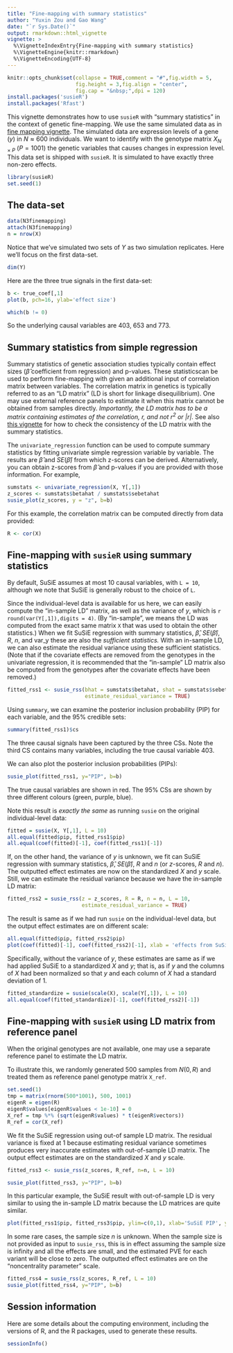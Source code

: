 ```yaml
---
title: "Fine-mapping with summary statistics"
author: "Yuxin Zou and Gao Wang"
date: "`r Sys.Date()`"
output: rmarkdown::html_vignette
vignette: >
  %\VignetteIndexEntry{Fine-mapping with summary statistics}
  %\VignetteEngine{knitr::rmarkdown}
  %\VignetteEncoding{UTF-8}
---
```


```r
knitr::opts_chunk$set(collapse = TRUE,comment = "#",fig.width = 5,
                      fig.height = 3,fig.align = "center",
                      fig.cap = "&nbsp;",dpi = 120)
install.packages('susieR')
install.packages('Rfast')
```

This vignette demonstrates how to use `susieR` with "summary
statistics" in the context of genetic fine-mapping.  We use the same
simulated data as in [fine mapping vignette](finemapping.html). The
simulated data are expression levels of a gene ($y$) in $N \approx 600$
individuals.  We want to identify with the genotype matrix $X_{N\times
P}$ ($P=1001$) the genetic variables that causes changes in expression
level. This data set is shipped with `susieR`. It is simulated to have
exactly three non-zero effects.

```r
library(susieR)
set.seed(1)
```

## The data-set

```r
data(N3finemapping)
attach(N3finemapping)
n = nrow(X)
```

Notice that we've simulated two sets of $Y$ as two simulation
replicates. Here we'll focus on the first data-set.

```r
dim(Y)
```

Here are the three true signals in the first data-set:

```r
b <- true_coef[,1]
plot(b, pch=16, ylab='effect size')
```

```r
which(b != 0)
```

So the underlying causal variables are 403, 653 and 773.

## Summary statistics from simple regression

Summary statistics of genetic association studies typically contain
effect sizes ($\hat{\beta}$ coefficient from regression) and p-values.
These statisticscan be used to perform fine-mapping with given an
additional input of correlation matrix between variables.  The
correlation matrix in genetics is typically referred to as an "LD
matrix" (LD is short for linkage disequilibrium). One may use external
reference panels to estimate it when this matrix cannot be obtained
from samples directly. *Importantly, the LD matrix has to be a matrix
containing estimates of the correlation, $r$, and not $r^2$ or $|r|$.*
See also [this vignette](susierss_diagnostic.html) for how to check the
consistency of the LD matrix with the summary statistics.

The `univariate_regression` function can be used to compute summary
statistics by fitting univariate simple regression variable by
variable.  The results are $\hat{\beta}$ and $SE(\hat{\beta})$ from
which z-scores can be derived. Alternatively, you can obtain z-scores
from $\hat{\beta}$ and p-values if you are provided with those
information. For example,

```r
sumstats <- univariate_regression(X, Y[,1])
z_scores <- sumstats$betahat / sumstats$sebetahat
susie_plot(z_scores, y = "z", b=b)
```

For this example, the correlation matrix can be computed directly from
data provided:

```r
R <- cor(X)
```

## Fine-mapping with `susieR` using summary statistics

By default, SuSiE assumes at most 10 causal variables, with `L =
10`, although we note that SuSiE is generally robust to the choice of
`L`.

Since the individual-level data is available for us here, we can
easily compute the "in-sample LD" matrix, as well as the variance of
$y$, which is `r round(var(Y[,1]),digits = 4)`.  (By "in-sample", we
means the LD was computed from the exact same matrix `X` that was used
to obtain the other statistics.) When we fit SuSiE regression with
summary statistics, $\hat{\beta}$, $SE(\hat{\beta})$, $R$, $n$, and
var_y these are also the *sufficient statistics.* With an in-sample
LD, we can also estimate the residual variance using these sufficient
statistics. (Note that if the covariate effects are removed from the
genotypes in the univariate regression, it is recommended that the
"in-sample" LD matrix also be computed from the genotypes after the
covariate effects have been removed.)

```r
fitted_rss1 <- susie_rss(bhat = sumstats$betahat, shat = sumstats$sebetahat, n = n, R = R, var_y = var(Y[,1]), L = 10,
                         estimate_residual_variance = TRUE)
```

Using `summary`, we can examine the posterior inclusion probability
(PIP) for each variable, and the 95% credible sets:

```r
summary(fitted_rss1)$cs
```

The three causal signals have been captured by the three CSs. Note the
third CS contains many variables, including the true causal
variable 403.

We can also plot the posterior inclusion probabilities (PIPs):

```r
susie_plot(fitted_rss1, y="PIP", b=b)
```

The true causal variables are shown in red. The 95% CSs are
shown by three different colours (green, purple, blue).

Note this result is *exactly the same* as running `susie` on the
original individual-level data:

```r
fitted = susie(X, Y[,1], L = 10)
all.equal(fitted$pip, fitted_rss1$pip)
all.equal(coef(fitted)[-1], coef(fitted_rss1)[-1])
```

If, on the other hand, the variance of $y$ is unknown, we fit can SuSiE
regression with summary statistics, $\hat{\beta}$, $SE(\hat{\beta})$,
$R$ and $n$ (or *z*-scores, $R$ and $n$). The outputted effect estimates
are now on the standardized $X$ and $y$ scale. Still, we can estimate the
residual variance because we have the in-sample LD matrix:

```r
fitted_rss2 = susie_rss(z = z_scores, R = R, n = n, L = 10,
                        estimate_residual_variance = TRUE)
```

The result is same as if we had run `susie` on the individual-level
data, but the output effect estimates are on different scale:

```r
all.equal(fitted$pip, fitted_rss2$pip)
plot(coef(fitted)[-1], coef(fitted_rss2)[-1], xlab = 'effects from SuSiE', ylab = 'effects from SuSiE-RSS', xlim=c(-1,1), ylim=c(-0.3,0.3))
```

Specifically, without the variance of $y$, these estimates are same as
if we had applied SuSiE to a standardized $X$ and $y$; that is, as if
$y$ and the columns of $X$ had been normalized so that $y$ and each
column of $X$ had a standard deviation of 1.

```r
fitted_standardize = susie(scale(X), scale(Y[,1]), L = 10)
all.equal(coef(fitted_standardize)[-1], coef(fitted_rss2)[-1])
```


## Fine-mapping with `susieR` using LD matrix from reference panel

When the original genotypes are not available, one may use a separate
reference panel to estimate the LD matrix.

To illustrate this, we randomly generated 500 samples from $N(0,R)$
and treated them as reference panel genotype matrix `X_ref`.

```r
set.seed(1)
tmp = matrix(rnorm(500*1001), 500, 1001)
eigenR = eigen(R)
eigenR$values[eigenR$values < 1e-10] = 0
X_ref = tmp %*% (sqrt(eigenR$values) * t(eigenR$vectors))
R_ref = cor(X_ref)
```

We fit the SuSiE regression using out-of sample LD matrix. The
residual variance is fixed at 1 because estimating residual variance
sometimes produces very inaccurate estimates with out-of-sample LD
matrix. The output effect estimates are on the standardized $X$ and
$y$ scale.

```r
fitted_rss3 <- susie_rss(z_scores, R_ref, n=n, L = 10)
```

```r
susie_plot(fitted_rss3, y="PIP", b=b)
```

In this particular example, the SuSiE result with out-of-sample LD is
very similar to using the in-sample LD matrix because the LD matrices
are quite similar.

```r
plot(fitted_rss1$pip, fitted_rss3$pip, ylim=c(0,1), xlab='SuSiE PIP', ylab='SuSiE-RSS PIP')
```

In some rare cases, the sample size $n$ is unknown. When the sample
size is not provided as input to `susie_rss`, this is in effect
assuming the sample size is infinity and all the effects are small,
and the estimated PVE for each variant will be close to zero. The
outputted effect estimates are on the "noncentrality parameter" scale.

```r
fitted_rss4 = susie_rss(z_scores, R_ref, L = 10)
susie_plot(fitted_rss4, y="PIP", b=b)
```

## Session information

Here are some details about the computing environment, including the
versions of R, and the R packages, used to generate these results.

```r
sessionInfo()
```
